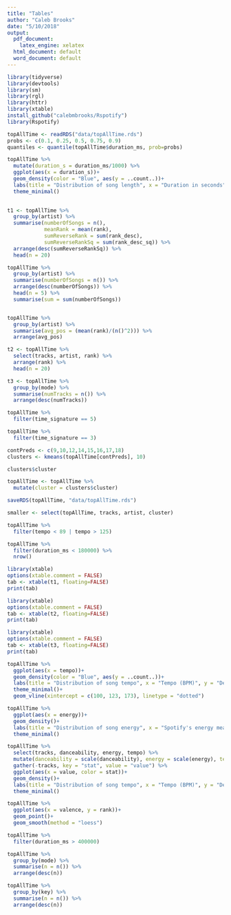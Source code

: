 ```yaml
---
title: "Tables"
author: "Caleb Brooks"
date: "5/10/2018"
output:
  pdf_document:
    latex_engine: xelatex
  html_document: default
  word_document: default
---
```



```r
library(tidyverse)
library(devtools)
library(sm)
library(rgl)
library(httr)
library(xtable)
install_github("calebmbrooks/Rspotify")
library(Rspotify)
```

```r
topAllTime <- readRDS("data/topAllTime.rds")
probs <- c(0.1, 0.25, 0.5, 0.75, 0.9)
quantiles <- quantile(topAllTime$duration_ms, prob=probs)

topAllTime %>% 
  mutate(duration_s = duration_ms/1000) %>% 
  ggplot(aes(x = duration_s))+
  geom_density(color = "Blue", aes(y = ..count..))+
  labs(title = "Distribution of song length", x = "Duration in seconds", y = "Density")+
  theme_minimal()
  

t1 <- topAllTime %>%
  group_by(artist) %>% 
  summarise(numberOfSongs = n(), 
            meanRank = mean(rank), 
            sumReverseRank = sum(rank_desc), 
            sumReverseRankSq = sum(rank_desc_sq)) %>% 
  arrange(desc(sumReverseRankSq)) %>% 
  head(n = 20)

topAllTime %>%
  group_by(artist) %>% 
  summarise(numberOfSongs = n()) %>% 
  arrange(desc(numberOfSongs)) %>% 
  head(n = 5) %>% 
  summarise(sum = sum(numberOfSongs))


topAllTime %>%
  group_by(artist) %>%
  summarise(avg_pos = (mean(rank)/(n()^2))) %>% 
  arrange(avg_pos)

t2 <- topAllTime %>% 
  select(tracks, artist, rank) %>% 
  arrange(rank) %>% 
  head(n = 20)

t3 <- topAllTime %>%
  group_by(mode) %>% 
  summarise(numTracks = n()) %>% 
  arrange(desc(numTracks))

topAllTime %>% 
  filter(time_signature == 5)

topAllTime %>% 
  filter(time_signature == 3)

contPreds <- c(9,10,12,14,15,16,17,18)
clusters <- kmeans(topAllTime[contPreds], 10)

clusters$cluster

topAllTime <- topAllTime %>% 
  mutate(cluster = clusters$cluster)

saveRDS(topAllTime, "data/topAllTime.rds")

smaller <- select(topAllTime, tracks, artist, cluster)

topAllTime %>% 
  filter(tempo < 89 | tempo > 125)

topAllTime %>% 
  filter(duration_ms < 180000) %>% 
  nrow()
```

```r
library(xtable)
options(xtable.comment = FALSE)
tab <- xtable(t1, floating=FALSE)
print(tab)
```

```r
library(xtable)
options(xtable.comment = FALSE)
tab <- xtable(t2, floating=FALSE)
print(tab)
```

```r
library(xtable)
options(xtable.comment = FALSE)
tab <- xtable(t3, floating=FALSE)
print(tab)
```


```r
topAllTime %>%  
  ggplot(aes(x = tempo))+
  geom_density(color = "Blue", aes(y = ..count..))+
  labs(title = "Distribution of song tempo", x = "Tempo (BPM)", y = "Density (song count)")+
  theme_minimal()+
  geom_vline(xintercept = c(100, 123, 173), linetype = "dotted")
```

```r
topAllTime %>%
  ggplot(aes(x = energy))+
  geom_density()+
  labs(title = "Distribution of song energy", x = "Spotify's energy measure", y = "Density (song count)")+
  theme_minimal()
```


```r
topAllTime %>%  
  select(tracks, danceability, energy, tempo) %>% 
  mutate(danceability = scale(danceability), energy = scale(energy), tempo = scale(tempo)) %>% 
  gather(-tracks, key = "stat", value = "value") %>% 
  ggplot(aes(x = value, color = stat))+
  geom_density()+
  labs(title = "Distribution of song tempo", x = "Tempo (BPM)", y = "Density (song count)")+
  theme_minimal()
```

```r
topAllTime %>%
  ggplot(aes(x = valence, y = rank))+
  geom_point()+
  geom_smooth(method = "loess")

topAllTime %>%
  filter(duration_ms > 400000)

topAllTime %>% 
  group_by(mode) %>% 
  summarise(n = n()) %>% 
  arrange(desc(n))

topAllTime %>% 
  group_by(key) %>% 
  summarise(n = n()) %>% 
  arrange(desc(n))
```




















